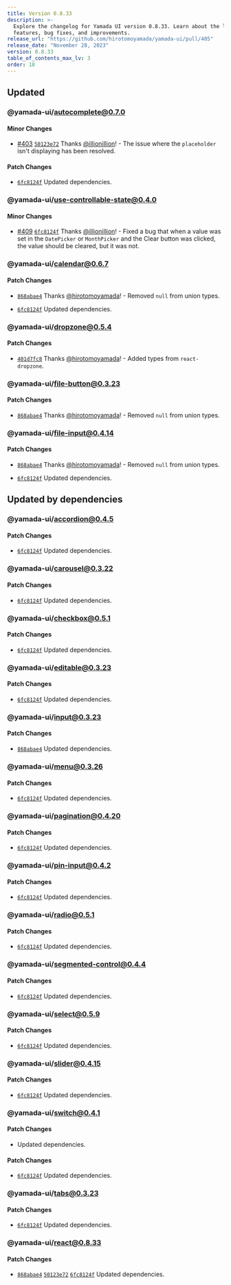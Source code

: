 ```yaml
---
title: Version 0.8.33
description: >-
  Explore the changelog for Yamada UI version 0.8.33. Learn about the latest
  features, bug fixes, and improvements.
release_url: "https://github.com/hirotomoyamada/yamada-ui/pull/405"
release_date: "November 28, 2023"
version: 0.8.33
table_of_contents_max_lv: 3
order: 18
---
```


## Updated

### @yamada-ui/autocomplete@0.7.0

#### Minor Changes

- [#403](https://github.com/hirotomoyamada/yamada-ui/pull/403) [`50123e72`](https://github.com/hirotomoyamada/yamada-ui/commit/50123e7274a2c90b3f5f56c380123892883125c7) Thanks [@illionillion](https://github.com/illionillion)! - The issue where the `placeholder` isn't displaying has been resolved.

#### Patch Changes

- [`6fc8124f`](https://github.com/hirotomoyamada/yamada-ui/commit/6fc8124f778d5a8863fa549630c90c4851de850e) Updated dependencies.

### @yamada-ui/use-controllable-state@0.4.0

#### Minor Changes

- [#409](https://github.com/hirotomoyamada/yamada-ui/pull/409) [`6fc8124f`](https://github.com/hirotomoyamada/yamada-ui/commit/6fc8124f778d5a8863fa549630c90c4851de850e) Thanks [@illionillion](https://github.com/illionillion)! - Fixed a bug that when a value was set in the `DatePicker` or `MonthPicker` and the Clear button was clicked, the value should be cleared, but it was not.

### @yamada-ui/calendar@0.6.7

#### Patch Changes

- [`868abae4`](https://github.com/hirotomoyamada/yamada-ui/commit/868abae4647429b71f5600c317e6971d47159c96) Thanks [@hirotomoyamada](https://github.com/hirotomoyamada)! - Removed `null` from union types.

- [`6fc8124f`](https://github.com/hirotomoyamada/yamada-ui/commit/6fc8124f778d5a8863fa549630c90c4851de850e) Updated dependencies.

### @yamada-ui/dropzone@0.5.4

#### Patch Changes

- [`401d7fc8`](https://github.com/hirotomoyamada/yamada-ui/commit/401d7fc8d31a8000a14d92de6801097d66a64fd9) Thanks [@hirotomoyamada](https://github.com/hirotomoyamada)! - Added types from `react-dropzone`.

### @yamada-ui/file-button@0.3.23

#### Patch Changes

- [`868abae4`](https://github.com/hirotomoyamada/yamada-ui/commit/868abae4647429b71f5600c317e6971d47159c96) Thanks [@hirotomoyamada](https://github.com/hirotomoyamada)! - Removed `null` from union types.

### @yamada-ui/file-input@0.4.14

#### Patch Changes

- [`868abae4`](https://github.com/hirotomoyamada/yamada-ui/commit/868abae4647429b71f5600c317e6971d47159c96) Thanks [@hirotomoyamada](https://github.com/hirotomoyamada)! - Removed `null` from union types.

- [`6fc8124f`](https://github.com/hirotomoyamada/yamada-ui/commit/6fc8124f778d5a8863fa549630c90c4851de850e) Updated dependencies.

## Updated by dependencies

### @yamada-ui/accordion@0.4.5

#### Patch Changes

- [`6fc8124f`](https://github.com/hirotomoyamada/yamada-ui/commit/6fc8124f778d5a8863fa549630c90c4851de850e) Updated dependencies.

### @yamada-ui/carousel@0.3.22

#### Patch Changes

- [`6fc8124f`](https://github.com/hirotomoyamada/yamada-ui/commit/6fc8124f778d5a8863fa549630c90c4851de850e) Updated dependencies.

### @yamada-ui/checkbox@0.5.1

#### Patch Changes

- [`6fc8124f`](https://github.com/hirotomoyamada/yamada-ui/commit/6fc8124f778d5a8863fa549630c90c4851de850e) Updated dependencies.

### @yamada-ui/editable@0.3.23

#### Patch Changes

- [`6fc8124f`](https://github.com/hirotomoyamada/yamada-ui/commit/6fc8124f778d5a8863fa549630c90c4851de850e) Updated dependencies.

### @yamada-ui/input@0.3.23

#### Patch Changes

- [`868abae4`](https://github.com/hirotomoyamada/yamada-ui/commit/868abae4647429b71f5600c317e6971d47159c96) Updated dependencies.

### @yamada-ui/menu@0.3.26

#### Patch Changes

- [`6fc8124f`](https://github.com/hirotomoyamada/yamada-ui/commit/6fc8124f778d5a8863fa549630c90c4851de850e) Updated dependencies.

### @yamada-ui/pagination@0.4.20

#### Patch Changes

- [`6fc8124f`](https://github.com/hirotomoyamada/yamada-ui/commit/6fc8124f778d5a8863fa549630c90c4851de850e) Updated dependencies.

### @yamada-ui/pin-input@0.4.2

#### Patch Changes

- [`6fc8124f`](https://github.com/hirotomoyamada/yamada-ui/commit/6fc8124f778d5a8863fa549630c90c4851de850e) Updated dependencies.

### @yamada-ui/radio@0.5.1

#### Patch Changes

- [`6fc8124f`](https://github.com/hirotomoyamada/yamada-ui/commit/6fc8124f778d5a8863fa549630c90c4851de850e) Updated dependencies.

### @yamada-ui/segmented-control@0.4.4

#### Patch Changes

- [`6fc8124f`](https://github.com/hirotomoyamada/yamada-ui/commit/6fc8124f778d5a8863fa549630c90c4851de850e) Updated dependencies.

### @yamada-ui/select@0.5.9

#### Patch Changes

- [`6fc8124f`](https://github.com/hirotomoyamada/yamada-ui/commit/6fc8124f778d5a8863fa549630c90c4851de850e) Updated dependencies.

### @yamada-ui/slider@0.4.15

#### Patch Changes

- [`6fc8124f`](https://github.com/hirotomoyamada/yamada-ui/commit/6fc8124f778d5a8863fa549630c90c4851de850e) Updated dependencies.

### @yamada-ui/switch@0.4.1

#### Patch Changes

- Updated dependencies.

#### Patch Changes

- [`6fc8124f`](https://github.com/hirotomoyamada/yamada-ui/commit/6fc8124f778d5a8863fa549630c90c4851de850e) Updated dependencies.

### @yamada-ui/tabs@0.3.23

#### Patch Changes

- [`6fc8124f`](https://github.com/hirotomoyamada/yamada-ui/commit/6fc8124f778d5a8863fa549630c90c4851de850e) Updated dependencies.

### @yamada-ui/react@0.8.33

#### Patch Changes

- [`868abae4`](https://github.com/hirotomoyamada/yamada-ui/commit/868abae4647429b71f5600c317e6971d47159c96) [`50123e72`](https://github.com/hirotomoyamada/yamada-ui/commit/50123e7274a2c90b3f5f56c380123892883125c7) [`6fc8124f`](https://github.com/hirotomoyamada/yamada-ui/commit/6fc8124f778d5a8863fa549630c90c4851de850e) Updated dependencies.
